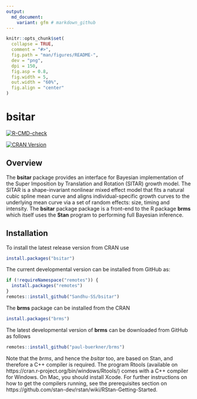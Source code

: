 ```yaml
---
output:
  md_document:
    variant: gfm # markdown_github
---
```



```r
knitr::opts_chunk$set(
  collapse = TRUE,
  comment = "#>",
  fig.path = "man/figures/README-",
  dev = "png",
  dpi = 150,
  fig.asp = 0.8,
  fig.width = 5,
  out.width = "60%",
  fig.align = "center"
)
```


# bsitar

<!-- Coverage and Downloads work fine, just commented out because not many tests added yet -->

[![R-CMD-check](https://github.com/Sandhu-SS/bsitar/workflows/R-CMD-check/badge.svg)](https://github.com/Sandhu-SS/bsitar/actions)

<!-- [![Coverage Status](https://codecov.io/github/Sandhu-SS/bsitar/coverage.svg?branch=main)](https://app.codecov.io/github/Sandhu-SS/bsitar?branch=main) -->

[![CRAN Version](https://www.r-pkg.org/badges/version/bsitar)](https://cran.r-project.org/package=bsitar)

<!-- [![Downloads](https://cranlogs.r-pkg.org/badges/bsitar?color=brightgreen)](https://CRAN.R-project.org/package=bsitar) -->


## Overview

The **bsitar** package provides an interface for Bayesian implementation of the
Super Imposition by Translation and Rotation (SITAR) growth model. The SITAR is
a shape-invariant nonlinear mixed effect model that fits a natural cubic spline
mean curve and aligns individual-specific growth curves to the underlying mean
curve via a set of random effects: size, timing and intensity. The
**bsitar** package package is a front-end to the R package **brms** which itself uses the **Stan** program to performing full Bayesian inference.


## Installation

To install the latest release version from CRAN use

```r
install.packages("bsitar")
```

The current developmental version can be installed from GitHub as:

```r
if (!requireNamespace("remotes")) {
  install.packages("remotes")
}
remotes::install_github("Sandhu-SS/bsitar")
```

The **brms** package can be installed from the CRAN 

```r
install.packages("brms")
```

The latest developmental version of **brms** can be downloaded from GitHub as follows

```r
remotes::install_github("paul-buerkner/brms")
```


Note that the *brms*, and hence the *bsitar* too, are based on Stan, and therefore a C++ compiler is required. The program Rtools
(available on https://cran.r-project.org/bin/windows/Rtools/) comes with a C++
compiler for Windows. On Mac, you should install Xcode. For further instructions
on how to get the compilers running, see the prerequisites section on
https://github.com/stan-dev/rstan/wiki/RStan-Getting-Started.

